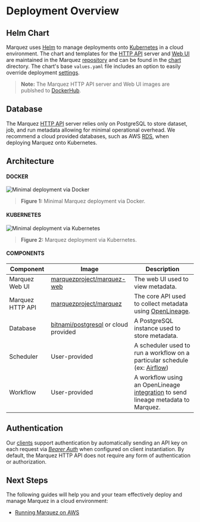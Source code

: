 
# Deployment Overview

## Helm Chart

Marquez uses [Helm](https://helm.sh) to manage deployments onto [Kubernetes](https://kubernetes.io) in a cloud environment. The chart and templates for the [HTTP API](https://github.com/MarquezProject/marquez/tree/main/api) server and [Web UI](https://github.com/MarquezProject/marquez/tree/main/web) are maintained in the Marquez [repository](https://github.com/MarquezProject/marquez) and can be found in the [chart](https://github.com/MarquezProject/marquez/tree/main/chart) directory. The chart's base `values.yaml` file includes an option to easily override deployment [settings](https://github.com/MarquezProject/marquez/tree/main/chart#configuration).

> **Note:** The Marquez HTTP API server and Web UI images are publshed to [DockerHub](https://hub.docker.com/r/marquezproject/marquez).

## Database

The Marquez [HTTP API](https://marquezproject.github.io/marquez/openapi.html) server relies only on PostgreSQL to store dataset, job, and run metadata allowing for minimal operational overhead. We recommend a cloud provided databases, such as AWS [RDS](https://aws.amazon.com/rds/postgresql), when deploying Marquez onto Kubernetes.

## Architecture

#### DOCKER

![Minimal deployment via Docker](marquez-deployment-architecture-docker.png)

> **Figure 1:** Minimal Marquez deployment via Docker.

#### KUBERNETES

![Minimal deployment via Kubernetes](marquez-deployment-architecture-k8s.png)

> **Figure 2:** Marquez deployment via Kubernetes.

#### COMPONENTS

| Component        | Image                                                                               | Description                                                                                                            |
|------------------|-------------------------------------------------------------------------------------|------------------------------------------------------------------------------------------------------------------------|
| Marquez Web UI   | [marquezproject/marquez-web](https://hub.docker.com/r/marquezproject/marquez-web)   | The web UI used to view metadata.                                                                                      |
| Marquez HTTP API | [marquezproject/marquez](https://hub.docker.com/r/marquezproject/marquez)           | The core API used to collect metadata using [OpenLineage](https://openlineage.io).                                     |
| Database         | [bitnami/postgresql](https://hub.docker.com/r/bitnami/postgresql) or cloud provided | A PostgreSQL instance used to store metadata.                                                                          |
| Scheduler        | User-provided                                                                       | A scheduler used to run a workflow on a particular schedule (ex: [Airflow](https://airflow.apache.org))                |
| Workflow         | User-provided                                                                       | A workflow using an OpenLineage [integration](https://openlineage.io/integration) to send lineage metadata to Marquez. |

## Authentication

Our [clients](https://github.com/MarquezProject/marquez/tree/main/clients) support authentication by automatically sending an API key on each request via [_Bearer Auth_](https://datatracker.ietf.org/doc/html/rfc6750) when configured on client instantiation. By default, the Marquez HTTP API does not require any form of authentication or authorization.

## Next Steps

The following guides will help you and your team effectively deploy and manage Marquez in a cloud environment:

* [Running Marquez on AWS](running-on-aws.html)
